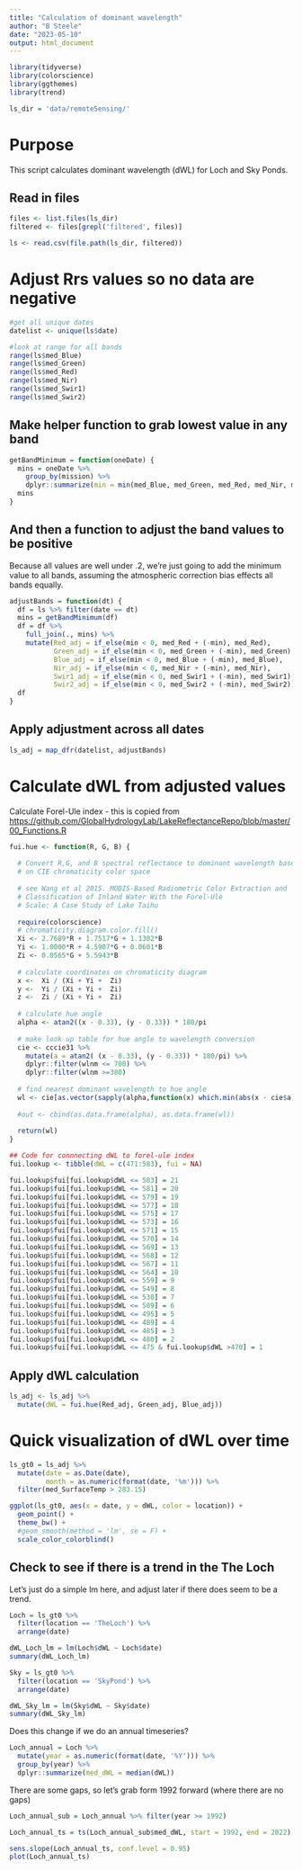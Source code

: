 ```yaml
---
title: "Calculation of dominant wavelength"
author: "B Steele"
date: "2023-05-10"
output: html_document
---
```


```r
library(tidyverse)
library(colorscience)
library(ggthemes)
library(trend)

ls_dir = 'data/remoteSensing/'
```

# Purpose

This script calculates dominant wavelength (dWL) for Loch and Sky Ponds.

## Read in files

```r
files <- list.files(ls_dir)
filtered <- files[grepl('filtered', files)]

ls <- read.csv(file.path(ls_dir, filtered))
```

# Adjust Rrs values so no data are negative

```r
#get all unique dates
datelist <- unique(ls$date)

#look at range for all bands
range(ls$med_Blue)
range(ls$med_Green)
range(ls$med_Red)
range(ls$med_Nir)
range(ls$med_Swir1)
range(ls$med_Swir2)

```

## Make helper function to grab lowest value in any band

```r
getBandMinimum = function(oneDate) {
  mins = oneDate %>% 
    group_by(mission) %>% 
    dplyr::summarize(min = min(med_Blue, med_Green, med_Red, med_Nir, med_Swir1, med_Swir2))
  mins
}
```

## And then a function to adjust the band values to be positive

Because all values are well under .2, we're just going to add the minimum value to all bands, assuming the atmospheric correction bias effects all bands equally.

```r
adjustBands = function(dt) {
  df = ls %>% filter(date == dt)
  mins = getBandMinimum(df)
  df = df %>% 
    full_join(., mins) %>% 
    mutate(Red_adj = if_else(min < 0, med_Red + (-min), med_Red),
           Green_adj = if_else(min < 0, med_Green + (-min), med_Green),
           Blue_adj = if_else(min < 0, med_Blue + (-min), med_Blue),
           Nir_adj = if_else(min < 0, med_Nir + (-min), med_Nir),
           Swir1_adj = if_else(min < 0, med_Swir1 + (-min), med_Swir1),
           Swir2_adj = if_else(min < 0, med_Swir2 + (-min), med_Swir2))
  df           
}
```

## Apply adjustment across all dates

```r
ls_adj = map_dfr(datelist, adjustBands)
```

# Calculate dWL from adjusted values

Calculate Forel-Ule index - this is copied from <https://github.com/GlobalHydrologyLab/LakeReflectanceRepo/blob/master/00_Functions.R>

```r
fui.hue <- function(R, G, B) {
  
  # Convert R,G, and B spectral reflectance to dominant wavelength based
  # on CIE chromaticity color space
  
  # see Wang et al 2015. MODIS-Based Radiometric Color Extraction and
  # Classification of Inland Water With the Forel-Ule
  # Scale: A Case Study of Lake Taihu
  
  require(colorscience)
  # chromaticity.diagram.color.fill()
  Xi <- 2.7689*R + 1.7517*G + 1.1302*B
  Yi <- 1.0000*R + 4.5907*G + 0.0601*B
  Zi <- 0.0565*G + 5.5943*B
  
  # calculate coordinates on chromaticity diagram
  x <-  Xi / (Xi + Yi +  Zi)
  y <-  Yi / (Xi + Yi +  Zi)
  z <-  Zi / (Xi + Yi +  Zi)
  
  # calculate hue angle
  alpha <- atan2((x - 0.33), (y - 0.33)) * 180/pi
  
  # make look up table for hue angle to wavelength conversion
  cie <- cccie31 %>%
    mutate(a = atan2( (x - 0.33), (y - 0.33)) * 180/pi) %>%
    dplyr::filter(wlnm <= 700) %>%
    dplyr::filter(wlnm >=380)
  
  # find nearest dominant wavelength to hue angle
  wl <- cie[as.vector(sapply(alpha,function(x) which.min(abs(x - cie$a)))), 'wlnm']
  
  #out <- cbind(as.data.frame(alpha), as.data.frame(wl))
  
  return(wl)
}

## Code for connnecting dWL to forel-ule index 
fui.lookup <- tibble(dWL = c(471:583), fui = NA)

fui.lookup$fui[fui.lookup$dWL <= 583] = 21
fui.lookup$fui[fui.lookup$dWL <= 581] = 20
fui.lookup$fui[fui.lookup$dWL <= 579] = 19
fui.lookup$fui[fui.lookup$dWL <= 577] = 18
fui.lookup$fui[fui.lookup$dWL <= 575] = 17
fui.lookup$fui[fui.lookup$dWL <= 573] = 16
fui.lookup$fui[fui.lookup$dWL <= 571] = 15
fui.lookup$fui[fui.lookup$dWL <= 570] = 14
fui.lookup$fui[fui.lookup$dWL <= 569] = 13
fui.lookup$fui[fui.lookup$dWL <= 568] = 12
fui.lookup$fui[fui.lookup$dWL <= 567] = 11
fui.lookup$fui[fui.lookup$dWL <= 564] = 10
fui.lookup$fui[fui.lookup$dWL <= 559] = 9
fui.lookup$fui[fui.lookup$dWL <= 549] = 8
fui.lookup$fui[fui.lookup$dWL <= 530] = 7
fui.lookup$fui[fui.lookup$dWL <= 509] = 6
fui.lookup$fui[fui.lookup$dWL <= 495] = 5
fui.lookup$fui[fui.lookup$dWL <= 489] = 4
fui.lookup$fui[fui.lookup$dWL <= 485] = 3
fui.lookup$fui[fui.lookup$dWL <= 480] = 2
fui.lookup$fui[fui.lookup$dWL <= 475 & fui.lookup$dWL >470] = 1
```

## Apply dWL calculation

```r
ls_adj <- ls_adj %>% 
  mutate(dWL = fui.hue(Red_adj, Green_adj, Blue_adj))
```

# Quick visualization of dWL over time

```r
ls_gt0 = ls_adj %>% 
  mutate(date = as.Date(date),
         month = as.numeric(format(date, '%m'))) %>% 
  filter(med_SurfaceTemp > 283.15) 

ggplot(ls_gt0, aes(x = date, y = dWL, color = location)) +
  geom_point() +
  theme_bw() +
  #geom_smooth(method = 'lm', se = F) +
  scale_color_colorblind()
```

## Check to see if there is a trend in the The Loch

Let's just do a simple lm here, and adjust later if there does seem to be a trend.

```r
Loch = ls_gt0 %>% 
  filter(location == 'TheLoch') %>% 
  arrange(date)

dWL_Loch_lm = lm(Loch$dWL ~ Loch$date)
summary(dWL_Loch_lm)

Sky = ls_gt0 %>% 
  filter(location == 'SkyPond') %>% 
  arrange(date)

dWL_Sky_lm = lm(Sky$dWL ~ Sky$date)
summary(dWL_Sky_lm)
```

Does this change if we do an annual timeseries?

```r
Loch_annual = Loch %>% 
  mutate(year = as.numeric(format(date, '%Y'))) %>% 
  group_by(year) %>% 
  dplyr::summarize(med_dWL = median(dWL))
```

There are some gaps, so let's grab form 1992 forward (where there are no gaps)

```r
Loch_annual_sub = Loch_annual %>% filter(year >= 1992)

Loch_annual_ts = ts(Loch_annual_sub$med_dWL, start = 1992, end = 2022)

sens.slope(Loch_annual_ts, conf.level = 0.95)
plot(Loch_annual_ts)
```
